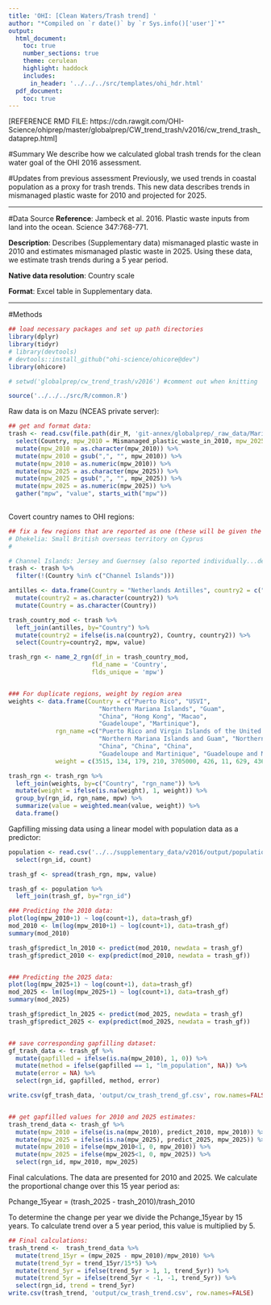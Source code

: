 ```yaml
---
title: 'OHI: [Clean Waters/Trash trend] '
author: "*Compiled on `r date()` by `r Sys.info()['user']`*"
output: 
  html_document:
    toc: true
    number_sections: true
    theme: cerulean
    highlight: haddock
    includes: 
      in_header: '../../../src/templates/ohi_hdr.html'
  pdf_document:
    toc: true
---
```


[REFERENCE RMD FILE: https://cdn.rawgit.com/OHI-Science/ohiprep/master/globalprep/CW_trend_trash/v2016/cw_trend_trash_dataprep.html]

#Summary
We describe how we calculated global trash trends for the clean water goal of the OHI 2016 assessment.


#Updates from previous assessment
Previously, we used trends in coastal population as a proxy for trash trends.  This new data describes trends in mismanaged plastic waste for 2010 and projected for 2025.

***

#Data Source 
**Reference**: Jambeck et al. 2016. Plastic waste inputs from land into the ocean. Science 347:768-771.

**Description**:  Describes (Supplementary data) mismanaged plastic waste in 2010 and estimates mismanaged plastic waste in 2025. Using these data, we estimate trash trends during a 5 year period.

**Native data resolution**: Country scale   

**Format**:  Excel table in Supplementary data.

***
  
#Methods

```r
## load necessary packages and set up path directories
library(dplyr)
library(tidyr)
# library(devtools)
# devtools::install_github("ohi-science/ohicore@dev") 
library(ohicore)

# setwd('globalprep/cw_trend_trash/v2016') #comment out when knitting

source('../../../src/R/common.R')


```

Raw data is on Mazu (NCEAS private server):
```r

## get and format data:
trash <- read.csv(file.path(dir_M, 'git-annex/globalprep/_raw_data/MarinePlastics_Jambeck/d2016/1260352_SupportingFile_Suppl_modified.csv')) %>%
  select(Country, mpw_2010 = Mismanaged_plastic_waste_in_2010, mpw_2025=Mismanaged_plastic_waste_in_2025) %>%
  mutate(mpw_2010 = as.character(mpw_2010)) %>%
  mutate(mpw_2010 = gsub(",", "", mpw_2010)) %>%
  mutate(mpw_2010 = as.numeric(mpw_2010)) %>%
  mutate(mpw_2025 = as.character(mpw_2025)) %>%
  mutate(mpw_2025 = gsub(",", "", mpw_2025)) %>%
  mutate(mpw_2025 = as.numeric(mpw_2025)) %>%
  gather("mpw", "value", starts_with("mpw"))
  
```

Covert country names to OHI regions:

```r
## fix a few regions that are reported as one (these will be given the same trend)
# Dhekelia: Small British overseas territory on Cyprus
# 

# Channel Islands: Jersey and Guernsey (also reported individually...delete)
trash <- trash %>%
  filter(!(Country %in% c("Channel Islands")))

antilles <- data.frame(Country = "Netherlands Antilles", country2 = c("Bonaire", "Sint Eustatius", "Saba"))%>% # already included: Curacao, Sint Maarten)
  mutate(country2 = as.character(country2)) %>%
  mutate(Country = as.character(Country))

trash_country_mod <- trash %>%
  left_join(antilles, by="Country") %>%
  mutate(country2 = ifelse(is.na(country2), Country, country2)) %>%
  select(Country=country2, mpw, value)

trash_rgn <- name_2_rgn(df_in = trash_country_mod, 
                       fld_name = 'Country',
                       flds_unique = 'mpw')


### For duplicate regions, weight by region area
weights <- data.frame(Country = c("Puerto Rico", "USVI", 
                         "Northern Mariana Islands", "Guam",
                         "China", "Hong Kong", "Macao",
                         "Guadeloupe", "Martinique"),
             rgn_name =c("Puerto Rico and Virgin Islands of the United States", "Puerto Rico and Virgin Islands of the United States",
                         "Northern Mariana Islands and Guam", "Northern Mariana Islands and Guam",
                         "China", "China", "China",
                         "Guadeloupe and Martinique", "Guadeloupe and Martinique"),
             weight = c(3515, 134, 179, 210, 3705000, 426, 11, 629, 436))

trash_rgn <- trash_rgn %>%
  left_join(weights, by=c("Country", "rgn_name")) %>%
  mutate(weight = ifelse(is.na(weight), 1, weight)) %>%
  group_by(rgn_id, rgn_name, mpw) %>%
  summarize(value = weighted.mean(value, weight)) %>%
  data.frame()

```

Gapfilling missing data using a linear model with population data as a predictor:

```r
population <- read.csv('../../supplementary_data/v2016/output/population_2016.csv') %>%
  select(rgn_id, count)

trash_gf <- spread(trash_rgn, mpw, value)

trash_gf <- population %>%
  left_join(trash_gf, by="rgn_id")

### Predicting the 2010 data:
plot(log(mpw_2010+1) ~ log(count+1), data=trash_gf)
mod_2010 <- lm(log(mpw_2010+1) ~ log(count+1), data=trash_gf)
summary(mod_2010)

trash_gf$predict_ln_2010 <- predict(mod_2010, newdata = trash_gf)
trash_gf$predict_2010 <- exp(predict(mod_2010, newdata = trash_gf))


### Predicting the 2025 data:
plot(log(mpw_2025+1) ~ log(count+1), data=trash_gf)
mod_2025 <- lm(log(mpw_2025+1) ~ log(count+1), data=trash_gf)
summary(mod_2025)

trash_gf$predict_ln_2025 <- predict(mod_2025, newdata = trash_gf)
trash_gf$predict_2025 <- exp(predict(mod_2025, newdata = trash_gf))


## save corresponding gapfilling dataset:
gf_trash_data <- trash_gf %>%
  mutate(gapfilled = ifelse(is.na(mpw_2010), 1, 0)) %>% 
  mutate(method = ifelse(gapfilled == 1, "lm_population", NA)) %>%
  mutate(error = NA) %>%
  select(rgn_id, gapfilled, method, error)

write.csv(gf_trash_data, 'output/cw_trash_trend_gf.csv', row.names=FALSE)


## get gapfilled values for 2010 and 2025 estimates:
trash_trend_data <- trash_gf %>%
  mutate(mpw_2010 = ifelse(is.na(mpw_2010), predict_2010, mpw_2010)) %>% 
  mutate(mpw_2025 = ifelse(is.na(mpw_2025), predict_2025, mpw_2025)) %>% 
  mutate(mpw_2010 = ifelse(mpw_2010<1, 0, mpw_2010)) %>% 
  mutate(mpw_2025 = ifelse(mpw_2025<1, 0, mpw_2025)) %>%
  select(rgn_id, mpw_2010, mpw_2025)

```

Final calculations.  The data are presented for 2010 and 2025.  We calculate the proportional change over this 15 year period as:

Pchange_15year = (trash_2025 - trash_2010)/trash_2010

To determine the change per year we divide the Pchange_15year by 15 years.  To calculate trend over a 5 year period, this value is multiplied by 5.
```r
## Final calculations:
trash_trend <-  trash_trend_data %>%
  mutate(trend_15yr = (mpw_2025 - mpw_2010)/mpw_2010) %>%
  mutate(trend_5yr = trend_15yr/15*5) %>%
  mutate(trend_5yr = ifelse(trend_5yr > 1, 1, trend_5yr)) %>%
  mutate(trend_5yr = ifelse(trend_5yr < -1, -1, trend_5yr)) %>%
  select(rgn_id, trend = trend_5yr)
write.csv(trash_trend, 'output/cw_trash_trend.csv', row.names=FALSE)

```
